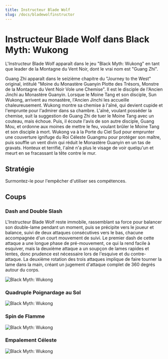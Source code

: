 ```yaml
---
title: Instructeur Blade Wolf
slug: /docs/bladewolfinstructor
---
```


# Instructeur Blade Wolf dans Black Myth: Wukong

L'Instructeur Blade Wolf apparaît dans le jeu "Black Myth: Wukong" en tant que leader de la Montagne du Vent Noir, dont le vrai nom est "Guang Zhi".

Guang Zhi apparaît dans le seizième chapitre du "Journey to the West" original, intitulé "Moine du Monastère Guanyin Plotte des Trésors, Monstre de la Montagne du Vent Noir Vole une Chemise". Il est le disciple de l'Ancien Jinchi au Monastère Guanyin. Lorsque le Moine Tang et son disciple, Sun Wukong, arrivent au monastère, l'Ancien Jinchi les accueille chaleureusement. Wukong montre sa chemise à l'aîné, qui devient cupide et l'emprunte pour l'admirer dans sa chambre. L'aîné, voulant posséder la chemise, suit la suggestion de Guang Zhi de tuer le Moine Tang avec un couteau, mais échoue. Puis, il écoute l'avis de son autre disciple, Guang Mou, et ordonne aux moines de mettre le feu, voulant brûler le Moine Tang et son disciple à mort. Wukong va à la Porte du Ciel Sud pour emprunter une couverture ignifuge du Roi Céleste Guangmu pour protéger son maître, puis souffle un vent divin qui réduit le Monastère Guanyin en un tas de gravats. Honteux et terrifié, l'aîné n'a plus le visage de voir quelqu'un et meurt en se fracassant la tête contre le mur.

## Stratégie

Surmontez-le pour l'empêcher d'utiliser ses compétences.

## Coups

### Dash and Double Slash

L'Instructeur Blade Wolf reste immobile, rassemblant sa force pour balancer son double-lame pendant un moment, puis se précipite vers le joueur et balance, suivi de deux attaques consécutives vers le bas, chacune accompagnée d'un court mouvement de suivi. Le premier dash de cette attaque a une longue phase de pré-mouvement, ce qui la rend facile à esquiver, mais la deuxième attaque a un soupçon de lames rapides et lentes, donc prudence est nécessaire lors de l'esquive et du contre-attaque. La deuxième rotation des trois attaques implique de faire tourner la lame dans la main, créant un jugement d'attaque complet de 360 degrés autour du corps.

<img src="/img/bosses/dlcclp.gif" alt="Black Myth: Wukong"/>

### Quadruple Poignardage au Sol

<img src="/img/bosses/gzslcd.gif" alt="Black Myth: Wukong"/>

### Spin de Flamme

<img src="/img/bosses/gzhyxz.gif" alt="Black Myth: Wukong"/>

### Empalement Céleste

<img src="/img/bosses/gzfttc.gif" alt="Black Myth: Wukong"/>